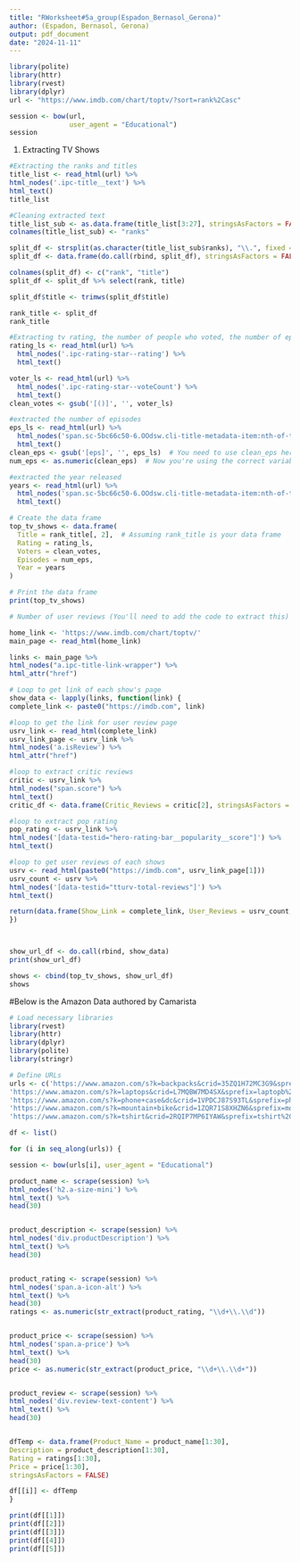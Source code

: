 ```yaml
---
title: "RWorksheet#5a_group(Espadon_Bernasol_Gerona)"
author: (Espadon, Bernasol, Gerona)
output: pdf_document
date: "2024-11-11"
---
```


```r
library(polite)
library(httr)
library(rvest)
library(dplyr)
url <- "https://www.imdb.com/chart/toptv/?sort=rank%2Casc"

session <- bow(url, 
               user_agent = "Educational")
session
```

1. Extracting TV Shows
```r
#Extracting the ranks and titles
title_list <- read_html(url) %>%
html_nodes('.ipc-title__text') %>%
html_text()
title_list
```

```r
#Cleaning extracted text
title_list_sub <- as.data.frame(title_list[3:27], stringsAsFactors = FALSE)
colnames(title_list_sub) <- "ranks"

split_df <- strsplit(as.character(title_list_sub$ranks), "\\.", fixed = FALSE)
split_df <- data.frame(do.call(rbind, split_df), stringsAsFactors = FALSE)

colnames(split_df) <- c("rank", "title")
split_df <- split_df %>% select(rank, title)

split_df$title <- trimws(split_df$title)

rank_title <- split_df
rank_title
```

```r
#Extracting tv rating, the number of people who voted, the number of episodes, and the year it was released.
rating_ls <- read_html(url) %>%
  html_nodes('.ipc-rating-star--rating') %>%
  html_text()

voter_ls <- read_html(url) %>%
  html_nodes('.ipc-rating-star--voteCount') %>%
  html_text()
clean_votes <- gsub('[()]', '', voter_ls)

#extracted the number of episodes
eps_ls <- read_html(url) %>%
  html_nodes('span.sc-5bc66c50-6.OOdsw.cli-title-metadata-item:nth-of-type(2)') %>%
  html_text()
clean_eps <- gsub('[eps]', '', eps_ls)  # You need to use clean_eps here, not clean
num_eps <- as.numeric(clean_eps)  # Now you're using the correct variable

#extracted the year released
years <- read_html(url) %>%
  html_nodes('span.sc-5bc66c50-6.OOdsw.cli-title-metadata-item:nth-of-type(1)') %>%
  html_text()
```

```r
# Create the data frame
top_tv_shows <- data.frame(
  Title = rank_title[, 2],  # Assuming rank_title is your data frame
  Rating = rating_ls,
  Voters = clean_votes,
  Episodes = num_eps,
  Year = years
)

# Print the data frame
print(top_tv_shows)

# Number of user reviews (You'll need to add the code to extract this)
```

```r
home_link <- 'https://www.imdb.com/chart/toptv/'
main_page <- read_html(home_link)

links <- main_page %>%
html_nodes("a.ipc-title-link-wrapper") %>%
html_attr("href")

# Loop to get link of each show's page
show_data <- lapply(links, function(link) {
complete_link <- paste0("https://imdb.com", link)

#loop to get the link for user review page
usrv_link <- read_html(complete_link)
usrv_link_page <- usrv_link %>%
html_nodes('a.isReview') %>%
html_attr("href")

#loop to extract critic reviews
critic <- usrv_link %>%
html_nodes("span.score") %>%
html_text()
critic_df <- data.frame(Critic_Reviews = critic[2], stringsAsFactors = FALSE)

#loop to extract pop rating
pop_rating <- usrv_link %>%
html_nodes('[data-testid="hero-rating-bar__popularity__score"]') %>%
html_text()

#loop to get user reviews of each shows
usrv <- read_html(paste0("https://imdb.com", usrv_link_page[1]))
usrv_count <- usrv %>%
html_nodes('[data-testid="tturv-total-reviews"]') %>%
html_text()

return(data.frame(Show_Link = complete_link, User_Reviews = usrv_count, Critic = critic_df, Popularity_Rating = pop_rating))
})



show_url_df <- do.call(rbind, show_data)
print(show_url_df)

shows <- cbind(top_tv_shows, show_url_df)
shows
```

#Below is the Amazon Data authored by Camarista
```r
# Load necessary libraries
library(rvest)
library(httr)
library(dplyr)
library(polite)
library(stringr)

# Define URLs
urls <- c('https://www.amazon.com/s?k=backpacks&crid=35ZQ1H72MC3G9&sprefix=backpacks%2Caps%2C590&ref=nb_sb_ss_ts-doa-p_3_9',
'https://www.amazon.com/s?k=laptops&crid=L7MQBW7MD4SX&sprefix=laptopb%2Caps%2C1304&ref=nb_sb_noss_2',
'https://www.amazon.com/s?k=phone+case&dc&crid=1VPDCJ87S93TL&sprefix=phone+cas%2Caps%2C451&ref=a9_asc_1',
'https://www.amazon.com/s?k=mountain+bike&crid=1ZQR71S8XHZN6&sprefix=mountain+bik%2Caps%2C499&ref=nb_sb_noss_2',
'https://www.amazon.com/s?k=tshirt&crid=2RQIP7MP6IYAW&sprefix=tshirt%2Caps%2C443&ref=nb_sb_noss_2')
```


```r
df <- list()

for (i in seq_along(urls)) {

session <- bow(urls[i], user_agent = "Educational")

product_name <- scrape(session) %>%
html_nodes('h2.a-size-mini') %>%
html_text() %>%
head(30)


product_description <- scrape(session) %>%
html_nodes('div.productDescription') %>%
html_text() %>%
head(30)


product_rating <- scrape(session) %>%
html_nodes('span.a-icon-alt') %>%
html_text() %>%
head(30)
ratings <- as.numeric(str_extract(product_rating, "\\d+\\.\\d"))


product_price <- scrape(session) %>%
html_nodes('span.a-price') %>%
html_text() %>%
head(30)
price <- as.numeric(str_extract(product_price, "\\d+\\.\\d+"))


product_review <- scrape(session) %>%
html_nodes('div.review-text-content') %>%
html_text() %>%
head(30)


dfTemp <- data.frame(Product_Name = product_name[1:30],
Description = product_description[1:30],
Rating = ratings[1:30],
Price = price[1:30],
stringsAsFactors = FALSE)

df[[i]] <- dfTemp
}
```

```r
print(df[[1]])
print(df[[2]])
print(df[[3]])
print(df[[4]])
print(df[[5]])
```
